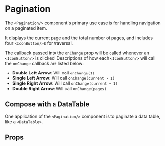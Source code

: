
<Meta component={Pagination} title="Docs/Pagination" />

# Pagination

The `<Pagination/>` component's primary use case is for handling navigation on a paginated item.

It displays the current page and the total number of pages, and includes four `<IconButton/>`s for traversal.

The callback passed into the `onChange` prop will be called whenever an `<IconButton/>` is clicked. Descriptions of how each `<IconButton/>` will call the `onChange` callback are listed below:

- **Double Left Arrow**: Will call `onChange(1)`
- **Single Left Arrow**: Will call `onChange(current - 1)`
- **Single Right Arrow**: Will call `onChange(current + 1)`
- **Double Right Arrow**: Will call `onChange(pages)`

<Editor code={storyBasic} />

## Compose with a DataTable

One application of the `<Pagination/>` component is to paginate a data table, like a `<DataTable>`.

<Editor code={storyWithDataTable} />

## Props

<ArgsTable of={Pagination} exclude={excludedProps} />
